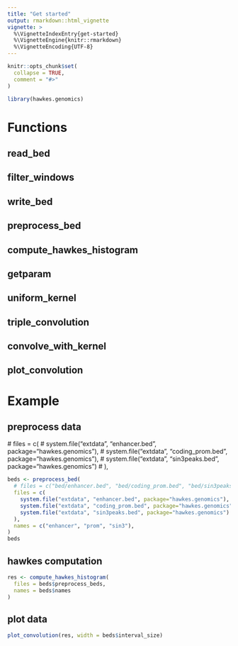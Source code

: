 ```yaml
---
title: "Get started"
output: rmarkdown::html_vignette
vignette: >
  %\VignetteIndexEntry{get-started}
  %\VignetteEngine{knitr::rmarkdown}
  %\VignetteEncoding{UTF-8}
---
```


```r
knitr::opts_chunk$set(
  collapse = TRUE,
  comment = "#>"
)
```

```r
library(hawkes.genomics)
```

<!-- WARNING - This vignette is generated by {fusen} from dev/flat_first.Rmd: do not edit by hand -->

# Functions

## read_bed

## filter_windows

## write_bed

## preprocess_bed

## compute_hawkes_histogram

## getparam

## uniform_kernel

## triple_convolution

## convolve_with_kernel

## plot_convolution

# Example

## preprocess data

  # files = c(
  #   system.file("extdata", "enhancer.bed", package="hawkes.genomics"),
  #   system.file("extdata", "coding_prom.bed", package="hawkes.genomics"),
  #   system.file("extdata", "sin3peaks.bed", package="hawkes.genomics")
  # ),


```r
beds <- preprocess_bed(
  # files = c("bed/enhancer.bed", "bed/coding_prom.bed", "bed/sin3peaks.bed"),
  files = c(
    system.file("extdata", "enhancer.bed", package="hawkes.genomics"),
    system.file("extdata", "coding_prom.bed", package="hawkes.genomics"),
    system.file("extdata", "sin3peaks.bed", package="hawkes.genomics")
  ),
  names = c("enhancer", "prom", "sin3"),
)
beds
```

## hawkes computation

```r
res <- compute_hawkes_histogram(
  files = beds$preprocess_beds,
  names = beds$names
)
```

## plot data

```r
plot_convolution(res, width = beds$interval_size)
```

